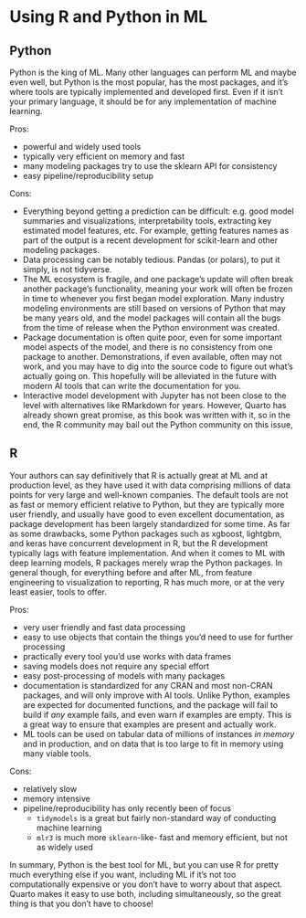 <!-- TODO: MOVE TO APPENDIX OR Part 3 -->

# Using R and Python in ML

## Python

Python is the king of ML. Many other languages can perform ML and maybe even well, but Python is the most popular, has the most packages, and it's where tools are typically implemented and developed first. Even if it isn't your primary language, it should be for any implementation of machine learning.  

Pros:

- powerful and widely used tools
- typically very efficient on memory and fast
- many modeling packages try to use the sklearn API for consistency
- easy pipeline/reproducibility setup

Cons:

- Everything beyond getting a prediction can be difficult: e.g. good model summaries and visualizations, interpretability tools, extracting key estimated model features, etc. For example, getting features names as part of the output is a recent development for scikit-learn and other modeling packages.
- Data processing can be notably tedious. Pandas (or polars), to put it simply, is not tidyverse.
- The ML ecosystem is fragile, and one package's update will often break another package's functionality, meaning your work will often be frozen in time to whenever you first began model exploration. Many industry modeling environments are still based on versions of Python that may be many years old, and the model packages will contain all the bugs from the time of release when the Python environment was created.
- Package documentation is often quite poor, even for some important model aspects of the model, and there is no consistency from one package to another. Demonstrations, if even available, often may not work, and you may have to dig into the source code to figure out what's actually going on. This hopefully will be alleviated in the future with modern AI tools that can write the documentation for you.
- Interactive model development with Jupyter has not been close to the level with alternatives like RMarkdown for years. However, Quarto has already shown great promise, as this book was written with it, so in the end, the R community may bail out the Python community on this issue,


## R

Your authors can say definitively that R is actually great at ML and at production level, as they have used it with data comprising millions of data points for very large and well-known companies. The default tools are not as fast or memory efficient relative to Python, but they are typically more user friendly, and usually have good to even excellent documentation, as package development has been largely standardized for some time. As far as some drawbacks, some Python packages such as xgboost, lightgbm, and keras have concurrent development in R, but the R development typically lags with feature implementation. And when it comes to ML with deep learning models, R packages merely wrap the Python packages. In general though, for everything before and after ML, from feature engineering to visualization to reporting, R has much more, or at the very least easier, tools to offer. 

Pros:

- very user friendly and fast data processing
- easy to use objects that contain the things you'd need to use for further processing
- practically every tool you'd use works with data frames
- saving models does not require any special effort
- easy post-processing of models with many packages
- documentation is standardized for any CRAN and most non-CRAN packages, and will only improve with AI tools. Unlike Python, examples are expected for documented functions, and the package will fail to build if *any* example fails, and even warn if examples are empty.  This is a great way to ensure that examples are present and actually work.
- ML tools can be used on tabular data of millions of instances *in memory* and in production, and on data that is too large to fit in memory using many viable tools.

Cons:

- relatively slow
- memory intensive
- pipeline/reproducibility has only recently been of focus
  - `tidymodels` is a great but fairly non-standard way of conducting machine learning
  - `mlr3` is much more `sklearn`-like- fast and memory efficient, but not as widely used


In summary, Python is the best tool for ML, but you can use R for pretty much everything else if you want, including ML if it's not too computationally expensive or you don't have to worry about that aspect. Quarto makes it easy to use both, including simultaneously, so the great thing is that you don't have to choose!